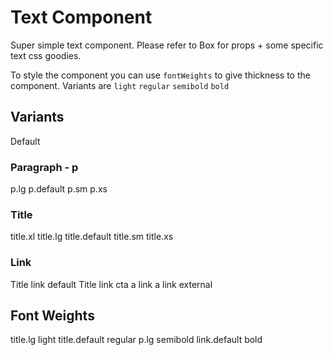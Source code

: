 
<Meta title="Components/Text" component={Text} />

# Text Component

Super simple text component. Please refer to Box for props + some specific text css goodies.

To style the component you can use `fontWeights` to give thickness to the component.
Variants are `light` `regular` `semibold` `bold`

## Variants

<Canvas>
  <Story name="default">
    <Text>Default</Text>
  </Story>
</Canvas>

### Paragraph - p

<Canvas>
  <Story name="p.lg">
    <Text textStyle="cta">p.lg</Text>
  </Story>
  <Story name="p">
    <Text textStyle="p.default">p.default</Text>
  </Story>
  <Story name="p.sm">
    <Text textStyle="p.sm">p.sm</Text>
  </Story>
  <Story name="p.xs">
    <Text textStyle="p.xs">p.xs</Text>
  </Story>
</Canvas>

### Title

<Canvas>
  <Story name="title.xl">
    <Text textStyle="title.xl">title.xl</Text>
  </Story>
  <Story name="title.lg">
    <Text textStyle="title.lg">title.lg</Text>
  </Story>
  <Story name="title.default">
    <Text textStyle="title.default">title.default</Text>
  </Story>
  <Story name="title.sm">
    <Text textStyle="title.sm">title.sm</Text>
  </Story>
  <Story name="title.xs">
    <Text textStyle="title.xs">title.xs</Text>
  </Story>
</Canvas>

### Link

<Canvas>
  <Story name="title xl link">
    <Text textStyle="title.xl" link="default" href="#">
      Title link default
    </Text>
  </Story>
  <Story name="title default link">
    <Text textStyle="title.default" link="cta" href="#">
      Title link cta
    </Text>
  </Story>
  <Story name="a link default">
    <Text textStyle="p.default" link="default" href="#">
      a link
    </Text>
  </Story>
  <Story name="a link external">
    <Text textStyle="p.default" link="external" href="#">
      a link external
    </Text>
  </Story>
</Canvas>

## Font Weights

<Canvas>
  <Story name="title-lg thin">
    <Text textStyle="title.lg" fontWeight="light">
      title.lg light
    </Text>
  </Story>
  <Story name="title-thin">
    <Text textStyle="title.default" fontWeight="regular">
      title.default regular
    </Text>
  </Story>
  <Story name="p-bold">
    <Text textStyle="p.lg" fontWeight="semibold">
      p.lg semibold
    </Text>
  </Story>
  <Story name="link">
    <Text textStyle="link.default" fontWeight="bold">
      link.default bold
    </Text>
  </Story>
</Canvas>

<ArgsTable of={Text} />
